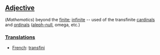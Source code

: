 ==[[Adjective]]==

(''Mathematics'') beyond the [[finite]]; [[infinite]] -- used of the transfinite [[cardinal]]s and [[ordinal]]s ([[aleph-null]], omega, etc.)

===[[Translations]]===

*[[French]]: [[transfini]]